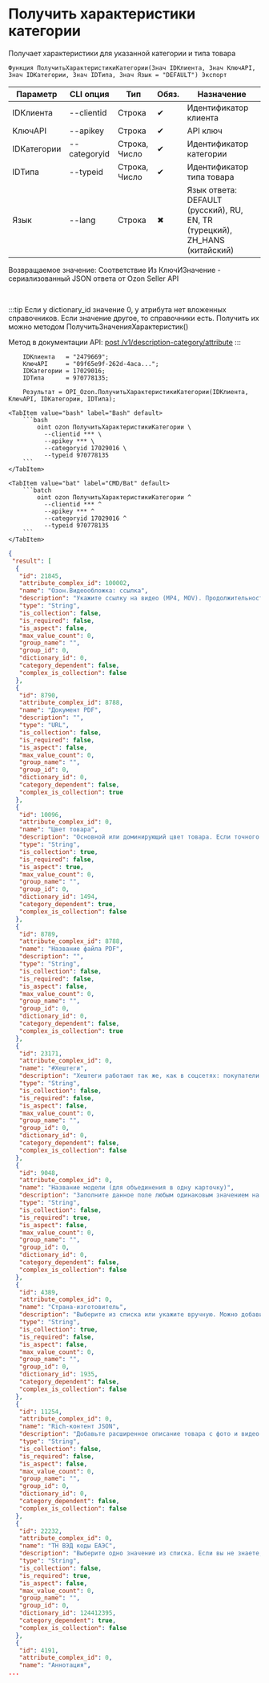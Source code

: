 ﻿---
sidebar_position: 2
description: Получить характеристики категории и другие функции для работы с Ozon в Открытом пакете интеграций - бесплатной open-source библиотеке интеграций для 1С:Предприятие 8, OneScript и CLI
keywords: [1C, 1С, 1С:Предприятие, 1С:Предприятие 8.3, API, Интеграция, Сервисы, Обмен, OneScript, CLI, Ozon]
---


# Получить характеристики категории
 Получает характеристики для указанной категории и типа товара



`Функция ПолучитьХарактеристикиКатегории(Знач IDКлиента, Знач КлючAPI, Знач IDКатегории, Знач IDТипа, Знач Язык = "DEFAULT") Экспорт`

  | Параметр | CLI опция | Тип | Обяз. | Назначение |
  |-|-|-|-|-|
  | IDКлиента | --clientid | Строка | &#x2714; | Идентификатор клиента |
  | КлючAPI | --apikey | Строка | &#x2714; | API ключ |
  | IDКатегории | --categoryid | Строка, Число | &#x2714; | Идентификатор категории |
  | IDТипа | --typeid | Строка, Число | &#x2714; | Идентификатор типа товара |
  | Язык | --lang | Строка | &#x2716; | Язык ответа: DEFAULT (русский), RU, EN, TR (турецкий), ZH_HANS (китайский) |

  
  Возвращаемое значение:   Соответствие Из КлючИЗначение - сериализованный JSON ответа от Ozon Seller API

<br/>

:::tip
Если у dictionary_id значение 0, у атрибута нет вложенных справочников. Если значение другое, то справочники есть. Получить их можно методом ПолучитьЗначенияХарактеристик()

Метод в документации API: [post /v1/description-category/attribute](https://docs.ozon.ru/api/seller/#operation/DescriptionCategoryAPI_GetAttributes)
:::
<br/>



```bsl title="Пример использования для 1С:Предприятие/OneScript"
    IDКлиента   = "2479669";
    КлючAPI     = "09f65e9f-262d-4aca...";
    IDКатегории = 17029016;
    IDТипа      = 970778135;

    Результат = OPI_Ozon.ПолучитьХарактеристикиКатегории(IDКлиента, КлючAPI, IDКатегории, IDТипа);
```
    

 <Tabs>
  
    <TabItem value="bash" label="Bash" default>
        ```bash
            oint ozon ПолучитьХарактеристикиКатегории \
              --clientid *** \
              --apikey *** \
              --categoryid 17029016 \
              --typeid 970778135
        ```
    </TabItem>
  
    <TabItem value="bat" label="CMD/Bat" default>
        ```batch
            oint ozon ПолучитьХарактеристикиКатегории ^
              --clientid *** ^
              --apikey *** ^
              --categoryid 17029016 ^
              --typeid 970778135
        ```
    </TabItem>
</Tabs>


```json title="Результат"
{
 "result": [
  {
   "id": 21845,
   "attribute_complex_id": 100002,
   "name": "Озон.Видеообложка: ссылка",
   "description": "Укажите ссылку на видео (MP4, MOV). Продолжительность от 8 до 30 секунд, размер файла не более 20МБ",
   "type": "String",
   "is_collection": false,
   "is_required": false,
   "is_aspect": false,
   "max_value_count": 0,
   "group_name": "",
   "group_id": 0,
   "dictionary_id": 0,
   "category_dependent": false,
   "complex_is_collection": false
  },
  {
   "id": 8790,
   "attribute_complex_id": 8788,
   "name": "Документ PDF",
   "description": "",
   "type": "URL",
   "is_collection": false,
   "is_required": false,
   "is_aspect": false,
   "max_value_count": 0,
   "group_name": "",
   "group_id": 0,
   "dictionary_id": 0,
   "category_dependent": false,
   "complex_is_collection": true
  },
  {
   "id": 10096,
   "attribute_complex_id": 0,
   "name": "Цвет товара",
   "description": "Основной или доминирующий цвет товара. Если точного соответствия нет, используйте ближайшие цвета. Сложные цвета нужно описывать перечислением простых цветов. Например, если в товаре преобладают черный, желтый и белый цвета, то укажите их все простым перечислением. Атрибут \"Цвет товара\" — это основной цвет. Все остальные цвета можно перечислить в атрибуте \"Название цвета\", если он доступен в категории.",
   "type": "String",
   "is_collection": true,
   "is_required": false,
   "is_aspect": true,
   "max_value_count": 0,
   "group_name": "",
   "group_id": 0,
   "dictionary_id": 1494,
   "category_dependent": true,
   "complex_is_collection": false
  },
  {
   "id": 8789,
   "attribute_complex_id": 8788,
   "name": "Название файла PDF",
   "description": "",
   "type": "String",
   "is_collection": false,
   "is_required": false,
   "is_aspect": false,
   "max_value_count": 0,
   "group_name": "",
   "group_id": 0,
   "dictionary_id": 0,
   "category_dependent": false,
   "complex_is_collection": true
  },
  {
   "id": 23171,
   "attribute_complex_id": 0,
   "name": "#Хештеги",
   "description": "Хештеги работают так же, как в соцсетях: покупатели могут нажать на них в карточке или написать в поиске. Укажите тут тренд, стиль или тематику. Например, для одежды #oldmoney #kpop #бохо, для мебели #скандинавский_стиль #минимализм #лофт. Не добавляйте бренды, параметры или название товара.  Хештег должен начинаться со знака # и содержать только буквы и цифры. Если хештег состоит из 2+ слов, соедините их нижним подчеркиванием. Длина — не более 30 символов. Укажите не больше 30 хештегов, разделяйте пробелом",
   "type": "String",
   "is_collection": false,
   "is_required": false,
   "is_aspect": false,
   "max_value_count": 0,
   "group_name": "",
   "group_id": 0,
   "dictionary_id": 0,
   "category_dependent": false,
   "complex_is_collection": false
  },
  {
   "id": 9048,
   "attribute_complex_id": 0,
   "name": "Название модели (для объединения в одну карточку)",
   "description": "Заполните данное поле любым одинаковым значением на товарах, которые хотите объединить. И по разному, если товары нужно разъединить. Объединение произойдет при условии, что товары имеют одинаковый Тип и Бренд, и хотя бы одна вариативная характеристика заполнена по разному на всех товарах в объединении.",
   "type": "String",
   "is_collection": false,
   "is_required": true,
   "is_aspect": false,
   "max_value_count": 0,
   "group_name": "",
   "group_id": 0,
   "dictionary_id": 0,
   "category_dependent": false,
   "complex_is_collection": false
  },
  {
   "id": 4389,
   "attribute_complex_id": 0,
   "name": "Страна-изготовитель",
   "description": "Выберите из списка или укажите вручную. Можно добавить несколько значений через точку с запятой. Если точка с запятой есть в значении атрибута, поместите знак в кавычки \";\".",
   "type": "String",
   "is_collection": true,
   "is_required": false,
   "is_aspect": false,
   "max_value_count": 0,
   "group_name": "",
   "group_id": 0,
   "dictionary_id": 1935,
   "category_dependent": false,
   "complex_is_collection": false
  },
  {
   "id": 11254,
   "attribute_complex_id": 0,
   "name": "Rich-контент JSON",
   "description": "Добавьте расширенное описание товара с фото и видео по шаблону в формате JSON. Подробнее о заполнении этой характеристики можно узнать в статье \"Rich-контент\" в \"Базе знаний\".",
   "type": "String",
   "is_collection": false,
   "is_required": false,
   "is_aspect": false,
   "max_value_count": 0,
   "group_name": "",
   "group_id": 0,
   "dictionary_id": 0,
   "category_dependent": false,
   "complex_is_collection": false
  },
  {
   "id": 22232,
   "attribute_complex_id": 0,
   "name": "ТН ВЭД коды ЕАЭС",
   "description": "Выберите одно значение из списка. Если вы не знаете, какой код нужно указать, то вам необходимо обратиться к таможенной службе или таможенному представителю.",
   "type": "String",
   "is_collection": false,
   "is_required": true,
   "is_aspect": false,
   "max_value_count": 0,
   "group_name": "",
   "group_id": 0,
   "dictionary_id": 124412395,
   "category_dependent": true,
   "complex_is_collection": false
  },
  {
   "id": 4191,
   "attribute_complex_id": 0,
   "name": "Аннотация",
...
```
